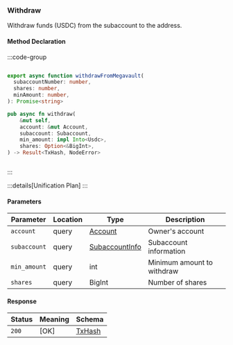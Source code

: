 ### Withdraw

Withdraw funds (USDC) from the subaccount to the address.

#### Method Declaration

:::code-group

```python [Python]

```

```typescript [TypeScript]
export async function withdrawFromMegavault(
  subaccountNumber: number,
  shares: number,
  minAmount: number,
): Promise<string>
```

```rust [Rust]
pub async fn withdraw(
    &mut self,
    account: &mut Account,
    subaccount: Subaccount,
    min_amount: impl Into<Usdc>,
    shares: Option<&BigInt>,
) -> Result<TxHash, NodeError>
```

```url [API]
```

:::

:::details[Unification Plan]
:::

#### Parameters

| Parameter           | Location | Type               | Description                         |
| ------------------- | -------- | ------------------ | ----------------------------------- |
| `account`           | query    | [Account]          | Owner's account                     |
| `subaccount`        | query    | [SubaccountInfo]   | Subaccount information              |
| `min_amount`        | query    | int                | Minimum amount to withdraw          |
| `shares`            | query    | BigInt             | Number of shares                    |

#### Response

| Status | Meaning     | Schema     |
| ------ | ----------- | ---------- |
| `200`  | [OK]        | [TxHash]   |

[Account]: /types/account
[SubaccountInfo]: /types/subaccount_info
[TxHash]: /types/tx_hash
